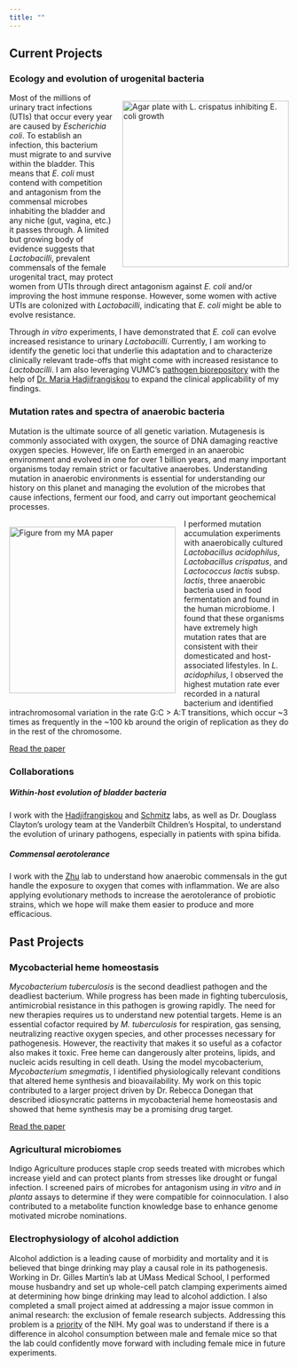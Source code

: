 ```yaml
---
title: ""
---
```


## Current Projects

### Ecology and evolution of urogenital bacteria

::: {style="float: right; margin-left: 15px;"}
<img src="Lc_Ec_plate.png" alt="Agar plate with L. crispatus inhibiting E. coli growth" style="width: 300px;"/>
:::

Most of the millions of urinary tract infections (UTIs) that occur every year are caused by *Escherichia coli*. To establish an infection, this bacterium must migrate to and survive within the bladder. This means that *E. coli* must contend with competition and antagonism from the commensal microbes inhabiting the bladder and any niche (gut, vagina, etc.) it passes through. A limited but growing body of evidence suggests that *Lactobacilli*, prevalent commensals of the female urogenital tract, may protect women from UTIs through direct antagonism against *E. coli* and/or improving the host immune response. However, some women with active UTIs are colonized with *Lactobacilli*, indicating that *E. coli* might be able to evolve resistance.

Through *in vitro* experiments, I have demonstrated that *E. coli* can evolve increased resistance to urinary *Lactobacilli*. Currently, I am working to identify the genetic loci that underlie this adaptation and to characterize clinically relevant trade-offs that might come with increased resistance to *Lactobacilli*. I am also leveraging VUMC's [pathogen biorepository](https://www.vumc.org/microvu/welcome) with the help of [Dr. Maria Hadjifrangiskou](https://my.vanderbilt.edu/hadjifrangiskoulab/) to expand the clinical applicability of my findings.

### Mutation rates and spectra of anaerobic bacteria

Mutation is the ultimate source of all genetic variation. Mutagenesis is commonly associated with oxygen, the source of DNA damaging reactive oxygen species. However, life on Earth emerged in an anaerobic environment and evolved in one for over 1 billion years, and many important organisms today remain strict or facultative anaerobes. Understanding mutation in anaerobic environments is essential for understanding our history on this planet and managing the evolution of the microbes that cause infections, ferment our food, and carry out important geochemical processes.

::: {style="float: left; margin-right: 15px;"}
<img src="3A_acidophilus_circos_yl.png" alt="Figure from my MA paper" style="width: 300px;"/>
:::

I performed mutation accumulation experiments with anaerobically cultured *Lactobacillus acidophilus*, *Lactobacillus crispatus*, and *Lactococcus lactis* subsp. *lactis*, three anaerobic bacteria used in food fermentation and found in the human microbiome. I found that these organisms have extremely high mutation rates that are consistent with their domesticated and host-associated lifestyles. In *L. acidophilus*, I observed the highest mutation rate ever recorded in a natural bacterium and identified intrachromosomal variation in the rate G:C \> A:T transitions, which occur \~3 times as frequently in the \~100 kb around the origin of replication as they do in the rest of the chromosome.

[Read the paper](https://doi.org/10.1101/2025.02.28.639667)

### Collaborations

##### Within-host evolution of bladder bacteria
I work with the [Hadjifrangiskou](https://my.vanderbilt.edu/hadjifrangiskoulab/) and [Schmitz](https://www.vumc.org/schmitzlab/welcome) labs, as well as Dr. Douglass Clayton's urology team at the Vanderbilt Children's Hospital, to understand the evolution of urinary pathogens, especially in patients with spina bifida.

##### Commensal aerotolerance
I work with the [Zhu](https://www.vumc.org/zhu-lab/home) lab to understand how anaerobic commensals in the gut handle the exposure to oxygen that comes with inflammation. We are also applying evolutionary methods to increase the aerotolerance of probiotic strains, which we hope will make them easier to produce and more efficacious.

## Past Projects

### Mycobacterial heme homeostasis

*Mycobacterium tuberculosis* is the second deadliest pathogen and the deadliest bacterium. While progress has been made in fighting tuberculosis, antimicrobial resistance in this pathogen is growing rapidly. The need for new therapies requires us to understand new potential targets. Heme is an essential cofactor required by *M. tuberculosis* for respiration, gas sensing, neutralizing reactive oxygen species, and other processes necessary for pathogenesis. However, the reactivity that makes it so useful as a cofactor also makes it toxic. Free heme can dangerously alter proteins, lipids, and nucleic acids resulting in cell death. Using the model mycobacterium, *Mycobacterium smegmatis*, I identified physiologically relevant conditions that altered heme synthesis and bioavailability. My work on this topic contributed to a larger project driven by Dr. Rebecca Donegan that described idiosyncratic patterns in mycobacterial heme homeostasis and showed that heme synthesis may be a promising drug target.

[Read the paper](https://doi.org/10.1128/spectrum.03604-22)

### Agricultural microbiomes

Indigo Agriculture produces staple crop seeds treated with microbes which increase yield and can protect plants from stresses like drought or fungal infection. I screened pairs of microbes for antagonism using *in vitro* and *in planta* assays to determine if they were compatible for coinnoculation. I also contributed to a metabolite function knowledge base to enhance genome motivated microbe nominations.

### Electrophysiology of alcohol addiction

Alcohol addiction is a leading cause of morbidity and mortality and it is believed that binge drinking may play a causal role in its pathogenesis. Working in Dr. Gilles Martin's lab at UMass Medical School, I performed mouse husbandry and set up whole-cell patch clamping experiments aimed at determining how binge drinking may lead to alcohol addiction. I also completed a small project aimed at addressing a major issue common in animal research: the exclusion of female research subjects. Addressing this problem is a [priority](https://orwh.od.nih.gov/sex-gender/nih-policy-sex-biological-variable) of the NIH. My goal was to understand if there is a difference in alcohol consumption between male and female mice so that the lab could confidently move forward with including female mice in future experiments.
